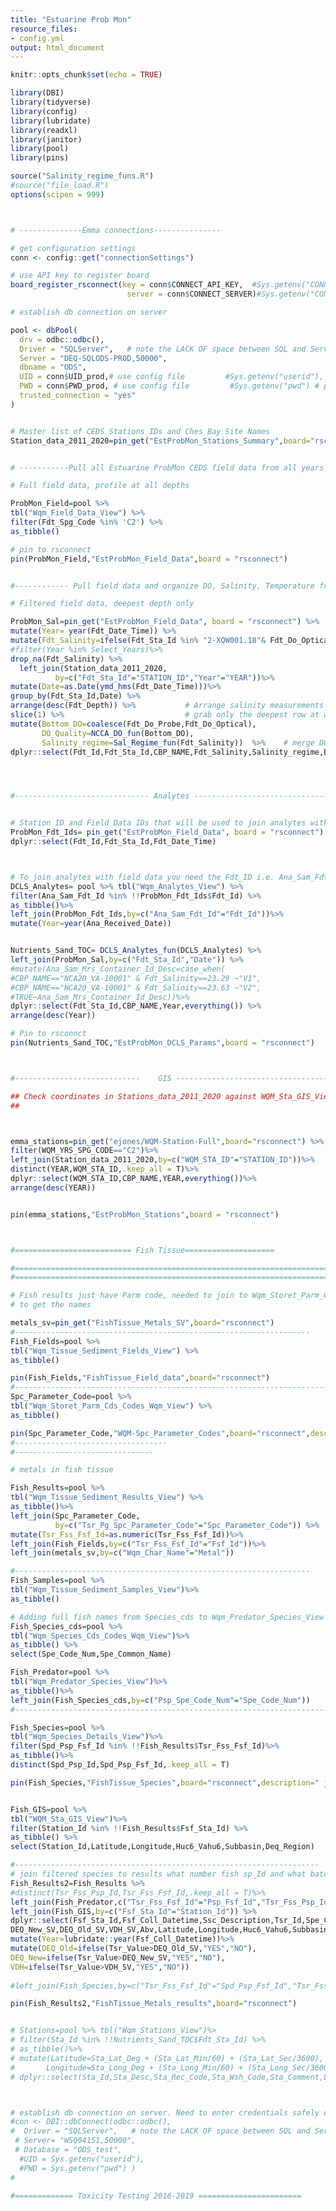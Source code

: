 ```yaml
---
title: "Estuarine Prob Mon"
resource_files:
- config.yml
output: html_document
---
```


```r
knitr::opts_chunk$set(echo = TRUE)

library(DBI)
library(tidyverse)
library(config)
library(lubridate)
library(readxl)
library(janitor)
library(pool)
library(pins)

source("Salinity_regime_funs.R")
#source("file_load.R")
options(scipen = 999)



# --------------Emma connections---------------

# get configuration settings
conn <- config::get("connectionSettings")

# use API key to register board
board_register_rsconnect(key = conn$CONNECT_API_KEY,  #Sys.getenv("CONNECT_API_KEY"),
                          server = conn$CONNECT_SERVER)#Sys.getenv("CONNECT_SERVER"))

# establish db connection on server

pool <- dbPool(
  drv = odbc::odbc(),
  Driver = "SQLServer",   # note the LACK OF space between SQL and Server ( how RStudio named driver)
  Server = "DEQ-SQLODS-PROD,50000",
  dbname = "ODS",
  UID = conn$UID_prod,# use config file         #Sys.getenv("userid"), # plug this in on server
  PWD = conn$PWD_prod, # use config file         #Sys.getenv("pwd") # plug this in on server
  trusted_connection = "yes"
)


# Master list of CEDS Stations IDs and Ches Bay Site Names
Station_data_2011_2020=pin_get("EstProbMon_Stations_Summary",board="rsconnect")


# -----------Pull all Estuarine ProbMon CEDS field data from all years and pin to rsconnect server----------------

# Full field data, profile at all depths

ProbMon_Field=pool %>%
tbl("Wqm_Field_Data_View") %>%
filter(Fdt_Spg_Code %in% 'C2') %>%
as_tibble()

# pin to rsconnect  
pin(ProbMon_Field,"EstProbMon_Field_Data",board = "rsconnect")


#------------ Pull field data and organize DO, Salinity, Temperature from CEDS-------------------------------

# Filtered field data, deepest depth only

ProbMon_Sal=pin_get("EstProbMon_Field_Data", board = "rsconnect") %>%        
mutate(Year= year(Fdt_Date_Time)) %>%
mutate(Fdt_Salinity=ifelse(Fdt_Sta_Id %in% "2-XQW001.18"& Fdt_Do_Optical>0,0.08,Fdt_Salinity))%>%
#filter(Year %in% Select_Years)%>%      
drop_na(Fdt_Salinity) %>%
  left_join(Station_data_2011_2020,
          by=c("Fdt_Sta_Id"="STATION_ID","Year"="YEAR"))%>%
mutate(Date=as.Date(ymd_hms(Fdt_Date_Time)))%>%
group_by(Fdt_Sta_Id,Date) %>% 
arrange(desc(Fdt_Depth)) %>%           # Arrange salinity measurements by depth deepest to shallowest
slice(1) %>%                           # grab only the deepest row at which there is a salinity 
mutate(Bottom_DO=coalesce(Fdt_Do_Probe,Fdt_Do_Optical),
       DO_Quality=NCCA_DO_fun(Bottom_DO),
       Salinity_regime=Sal_Regime_fun(Fdt_Salinity))  %>%    # merge DO optical and DO probe if necessary
dplyr::select(Fdt_Id,Fdt_Sta_Id,CBP_NAME,Fdt_Salinity,Salinity_regime,Bottom_DO,DO_Quality,Fdt_Temp_Celcius,Fdt_Depth,Fdt_Date_Time,Year,Date)




#------------------------------ Analytes -------------------------------------------------------------------------


# Station ID and Field Data IDs that will be used to join analytes with field data
ProbMon_Fdt_Ids= pin_get("EstProbMon_Field_Data", board = "rsconnect") %>%  
dplyr::select(Fdt_Id,Fdt_Sta_Id,Fdt_Date_Time)



# To join analytes with field data you need the Fdt_ID i.e. Ana_Sam_Fdt_Id =Fdt_Id
DCLS_Analytes= pool %>% tbl("Wqm_Analytes_View") %>%
filter(Ana_Sam_Fdt_Id %in% !!ProbMon_Fdt_Ids$Fdt_Id) %>%
as_tibble()%>%
left_join(ProbMon_Fdt_Ids,by=c("Ana_Sam_Fdt_Id"="Fdt_Id"))%>%
mutate(Year=year(Ana_Received_Date))


Nutrients_Sand_TOC= DCLS_Analytes_fun(DCLS_Analytes) %>%
left_join(ProbMon_Sal,by=c("Fdt_Sta_Id","Date")) %>%
#mutate(Ana_Sam_Mrs_Container_Id_Desc=case_when(
#CBP_NAME=="NCA20_VA-10001" & Fdt_Salinity==23.29 ~"V1",
#CBP_NAME=="NCA20_VA-10001" & Fdt_Salinity==23.63 ~"V2",
#TRUE~Ana_Sam_Mrs_Container_Id_Desc))%>%
dplyr::select(Fdt_Sta_Id,CBP_NAME,Year,everything()) %>% 
arrange(desc(Year))

# Pin to rsconnct  
pin(Nutrients_Sand_TOC,"EstProbMon_DCLS_Params",board = "rsconnect")



#----------------------------    GIS ---------------------------------------------------------------------------

## Check coordinates in Stations_data_2011_2020 against WQM_Sta_GIS_View table in CEDS
## 



emma_stations=pin_get("ejones/WQM-Station-Full",board="rsconnect") %>%
filter(WQM_YRS_SPG_CODE=="C2")%>%
left_join(Station_data_2011_2020,by=c("WQM_STA_ID"="STATION_ID"))%>%
distinct(YEAR,WQM_STA_ID,.keep_all = T)%>%
dplyr::select(WQM_STA_ID,CBP_NAME,YEAR,everything())%>%
arrange(desc(YEAR))


pin(emma_stations,"EstProbMon_Stations",board = "rsconnect")



#========================== Fish Tissue====================

#=======================================================================
#=======================================================================

# Fish results just have Parm code, needed to join to Wqm_Storet_Parm_Cds_Codes_Wqm_View table
# to get the names 

metals_sv=pin_get("FishTissue_Metals_SV",board="rsconnect")
#------------------------------------------------------------------
Fish_Fields=pool %>% 
tbl("Wqm_Tissue_Sediment_Fields_View") %>%
as_tibble()

pin(Fish_Fields,"FishTissue_Field_data",board="rsconnect")
#----------------------------------------------------------------------------
Spc_Parameter_Code=pool %>%
tbl("Wqm_Storet_Parm_Cds_Codes_Wqm_View") %>%
as_tibble()

pin(Spc_Parameter_Code,"WQM-Spc_Parameter_Codes",board="rsconnect",description="Parameter Codes and descriptions")
#----------------------------------
#-------------------------------

# metals in fish tissue 

Fish_Results=pool %>% 
tbl("Wqm_Tissue_Sediment_Results_View") %>%
as_tibble()%>% 
left_join(Spc_Parameter_Code,
          by=c("Tsr_Pg_Spc_Parameter_Code"="Spc_Parameter_Code")) %>%
mutate(Tsr_Fss_Fsf_Id=as.numeric(Tsr_Fss_Fsf_Id))%>%
left_join(Fish_Fields,by=c("Tsr_Fss_Fsf_Id"="Fsf_Id"))%>%
left_join(metals_sv,by=c("Wqm_Char_Name"="Metal"))

#------------------------------------------------------------------
Fish_Samples=pool %>% 
tbl("Wqm_Tissue_Sediment_Samples_View")%>%
as_tibble()

# Adding full fish names from Species_cds to Wqm_Predator_Species_View
Fish_Species_cds=pool %>% 
tbl("Wqm_Species_Cds_Codes_Wqm_View")%>%
as_tibble() %>%
select(Spe_Code_Num,Spe_Common_Name)

Fish_Predator=pool %>% 
tbl("Wqm_Predator_Species_View")%>%
as_tibble()%>%
left_join(Fish_Species_cds,by=c("Psp_Spe_Code_Num"="Spe_Code_Num"))
#-----------------------------------------------------------------------

Fish_Species=pool %>% 
tbl("Wqm_Species_Details_View")%>%
filter(Spd_Psp_Fsf_Id %in% !!Fish_Results$Tsr_Fss_Fsf_Id)%>%
as_tibble()%>%
distinct(Spd_Psp_Id,Spd_Psp_Fsf_Id,.keep_all = T)

pin(Fish_Species,"FishTissue_Species",board="rsconnect",description=" joined with Wqm_Species_Cds_Codes_Wqm_View by Spd_Psp_Spe_Id=Spe_Code_Num")


Fish_GIS=pool %>% 
tbl("WQM_Sta_GIS_View")%>%
filter(Station_Id %in% !!Fish_Results$Fsf_Sta_Id) %>%
as_tibble() %>% 
select(Station_Id,Latitude,Longitude,Huc6_Vahu6,Subbasin,Deq_Region)

#--------------------------------------------------------------------
# join filtered species to results what number fish sp_Id and what batch sf_Id
Fish_Results2=Fish_Results %>%
#distinct(Tsr_Fss_Psp_Id,Tsr_Fss_Fsf_Id,.keep_all = T)%>%
left_join(Fish_Predator,c("Tsr_Fss_Fsf_Id"="Psp_Fsf_Id","Tsr_Fss_Psp_Id"="Psp_Id")) %>%
left_join(Fish_GIS,by=c("Fsf_Sta_Id"="Station_Id")) %>%
dplyr::select(Fsf_Sta_Id,Fsf_Coll_Datetime,Ssc_Description,Tsr_Id,Spe_Common_Name,Avg_Spd_Species_Length,Avg_Spd_Species_Weight,Wqm_Char_Name,Tsr_Value,Tsr_Mdl,Tsr_Qa_Flag,Tsr_Pg_Spc_Parameter_Code,
DEQ_New_SV,DEQ_Old_SV,VDH_SV,Abv,Latitude,Longitude,Huc6_Vahu6,Subbasin,Deq_Region) %>%
mutate(Year=lubridate::year(Fsf_Coll_Datetime))%>%
mutate(DEQ_Old=ifelse(Tsr_Value>DEQ_Old_SV,"YES","NO"),
DEQ_New=ifelse(Tsr_Value>DEQ_New_SV,"YES","NO"),
VDH=ifelse(Tsr_Value>VDH_SV,"YES","NO"))
  
#left_join(Fish_Species,by=c("Tsr_Fss_Fsf_Id"="Spd_Psp_Fsf_Id","Tsr_Fss_Psp_Id"="Spd_Psp_Id")) %>%

pin(Fish_Results2,"FishTissue_Metals_results",board="rsconnect") 


# Stations=pool %>% tbl("Wqm_Stations_View")%>
# filter(Sta_Id %in% !!Nutrients_Sand_TOC$Fdt_Sta_Id) %>%
# as_tibble()%>%
# mutate(Latitude=Sta_Lat_Deg + (Sta_Lat_Min/60) + (Sta_Lat_Sec/3600),
#       Longitude=Sta_Long_Deg + (Sta_Long_Min/60) + (Sta_Long_Sec/3600))%>%
# dplyr::select(Sta_Id,Sta_Desc,Sta_Rec_Code,Sta_Wsh_Code,Sta_Comment,Latitude,Longitude)



# establish db connection on server. Need to enter credentials safely on server after upload
#con <- DBI::dbConnect(odbc::odbc(),
#  Driver = "SQLServer",   # note the LACK OF space between SQL and Server ( how RStudio named driver)
 # Server= "WSQ04151,50000",
 # Database = "ODS_test",
  #UID = Sys.getenv("userid"),
  #PWD = Sys.getenv("pwd") )
#

#============= Toxicity Testing 2016-2019 =======================




```
